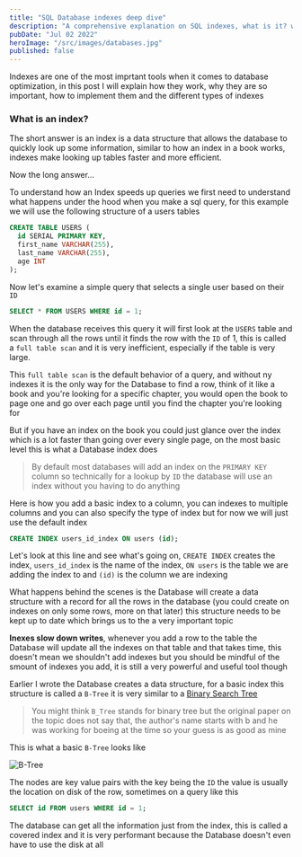 ```yaml
---
title: "SQL Database indexes deep dive"
description: "A comprehensive explanation on SQL indexes, what is it? why should I use it? how do they work?"
pubDate: "Jul 02 2022"
heroImage: "/src/images/databases.jpg"
published: false
---
```


Indexes are one of the most imprtant tools when it comes to database optimization, in this post I will explain how they work, why they are so important, how to implement them and the different types of indexes

### What is an index?

The short answer is an index is a data structure that allows the database to quickly look up some information, similar to how an index in a book works, indexes make looking up tables faster and more efficient.

Now the long answer...

To understand how an Index speeds up queries we first need to understand what happens under the hood when you make a sql query, for this example we will use the following structure of a users tables

```sql
CREATE TABLE USERS (
  id SERIAL PRIMARY KEY,
  first_name VARCHAR(255),
  last_name VARCHAR(255),
  age INT
);
```

Now let's examine a simple query that selects a single user based on their `ID`

```sql
SELECT * FROM USERS WHERE id = 1;
```

When the database receives this query it will first look at the `USERS` table and scan through all the rows until it finds the row with the `ID` of 1, this is called a `full table scan` and it is very inefficient, especially if the table is very large.

This `full table scan` is the default behavior of a query, and without ny indexes it is the only way for the Database to find a row, think of it like a book and you're looking for a specific chapter, you would open the book to page one and go over each page until you find the chapter you're looking for

But if you have an index on the book you could just glance over the index which is a lot faster than going over every single page, on the most basic level this is what a Database index does

> By default most databases will add an index on the `PRIMARY KEY` column so technically for a lookup by `ID` the database will use an index without you having to do anything

Here is how you add a basic index to a column, you can indexes to multiple columns and you can also specify the type of index but for now we will just use the default index

```sql
CREATE INDEX users_id_index ON users (id);
```

Let's look at this line and see what's going on, `CREATE INDEX` creates the index, `users_id_index` is the name of the index, `ON users` is the table we are adding the index to and `(id)` is the column we are indexing

What happens behind the scenes is the Database will create a data structure with a record for all the rows in the database (you could create on indexes on only some rows, more on that later) this structure needs to be kept up to date which brings us to the a very important topic

**Inexes slow down writes**, whenever you add a row to the table the Database will update all the indexes on that table and that takes time, this doesn't mean we shouldn't add indexes but you should be mindful of the smount of indexes you add, it is still a very powerful and useful tool though

Earlier I wrote the Database creates a data structure, for a basic index this structure is called a `B-Tree` it is very similar to a [Binary Search Tree](/blog/binary-search-trees)

> You might think `B_Tree` stands for binary tree but the original paper on the topic does not say that, the author's name starts with b and he was working for boeing at the time so your guess is as good as mine

This is what a basic `B-Tree` looks like

![B-Tree](/images/database-indexes/b-tree.png)

The nodes are key value pairs with the key being the `ID` the value is usually the location on disk of the row, sometimes on a query like this

```sql
SELECT id FROM users WHERE id = 1;
```

The database can get all the information just from the index, this is called a covered index and it is very performant because the Database doesn't even have to use the disk at all
